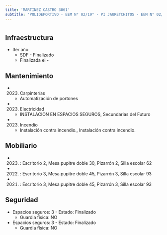 ```yaml
---
title: 'MARTINEZ CASTRO 3061'
subtitle: 'POLIDEPORTIVO - EEM N° 02/19° - PI JAURETCHITOS - EEM N° 02/19° ARTURO JAURETCHE - CAEBYT N° 16 - CAEBYT N° 06 - EPC N° 20 MAESTRO CARLOS A. CARRANZA - CAIYJ CLUB DE JOVENES ARTURO JAURETCHE - JII N° 10/19° ([A]) - PI NOCHECITAS'
---
```


#
## Infraestructura

* 3er año 
    + SDF - Finalizado 
    + Finalizada el - 






## Mantenimiento

*  (2023) Carpinterías 
    + Automatización de portones

*  (2023) Electricidad 
    + INSTALACION EN ESPACIOS SEGUROS, Secundarias del Futuro

*  (2023) Incendio 
    + Instalación contra incendio., Instalación contra incendio.





## Mobiliario

*  (2023) : Escritorio 2, Mesa pupitre doble 30, Pizarrón 2, Silla escolar 62 

*  (2022) : Escritorio 3, Mesa pupitre doble 45, Pizarrón 3, Silla escolar 93 

*  (2021) : Escritorio 3, Mesa pupitre doble 45, Pizarrón 3, Silla escolar 93 





## Seguridad

*  Espacios seguros: 3 - Estado: Finalizado 
    + Guardia física: NO

*  Espacios seguros: 3 - Estado: Finalizado 
    + Guardia física: NO



